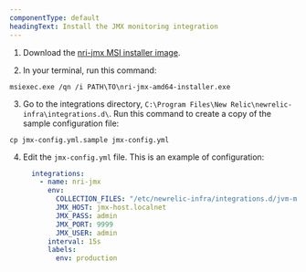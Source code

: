 ```yaml
---
componentType: default
headingText: Install the JMX monitoring integration
---
```


1. Download the [nri-jmx MSI installer image](https://download.newrelic.com/infrastructure_agent/windows/integrations/nri-jmx/nri-jmx-amd64-installer.exe).

2. In your terminal, run this command:

  ```shell
  msiexec.exe /qn /i PATH\TO\nri-jmx-amd64-installer.exe
  ```

3. Go to the integrations directory, `C:\Program Files\New Relic\newrelic-infra\integrations.d\`. Run this command to create a copy of the sample configuration file:

  ```shell
  cp jmx-config.yml.sample jmx-config.yml
  ```

4. Edit the `jmx-config.yml` file. This is an example of configuration:

    ```yml
      integrations:
        - name: nri-jmx
          env:
            COLLECTION_FILES: "/etc/newrelic-infra/integrations.d/jvm-metrics.yml,/etc/newrelic-infra/integrations.d/tomcat-metrics.yml"
            JMX_HOST: jmx-host.localnet
            JMX_PASS: admin
            JMX_PORT: 9999
            JMX_USER: admin
          interval: 15s
          labels:
            env: production
    ```
